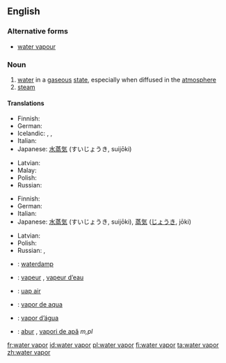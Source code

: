 ==English==

===Alternative forms===
* [[water vapour]]

===Noun===
{{wikipedia}}
{{en-noun|head=[[water]] [[vapor]]}}

# [[water]] in a [[gaseous]] [[state]], especially when diffused in the [[atmosphere]]
# [[steam]]

====Translations====
{{trans-top|water in a gaseous state}}
* Finnish: {{t+|fi|vesihöyry}}
* German: {{t+|de|Wasserdampf|m}}
* Icelandic: {{t-|is|loftraki|m}}, {{t-|is|vatnsgufa|f}}, {{t+|is|eimur|m}}
* Italian: {{t-|it|vapore acqueo|m}}
* Japanese: [[水蒸気]] (すいじょうき, suijōki)
{{trans-mid}}
* Latvian: {{t-|lv|ūdens tvaiks|m}}
* Malay: {{t-|ms|wap air}}
* Polish: {{t-|pl|para wodna|f}}
* Russian: {{t-|ru|водяной пар|m|tr=vod'anój par}}
{{trans-bottom}}

{{trans-top|steam}}
* Finnish: {{t+|fi|vesihöyry}}
* German: {{t+|de|Dampf|m}}
* Italian: {{t+|it|vapore|m}}
* Japanese: [[水蒸気]] (すいじょうき, suijōki), [[蒸気]] ([[じょうき]], jōki)
{{trans-mid}}
* Latvian: {{t-|lv|ūdens tvaiks|m}}
* Polish: {{t+|pl|para}}
* Russian: {{t-|ru|водяной пар|m|tr=vod'anój par}}, {{t+|ru|пар|m|tr=par}}
{{trans-bottom}}

{{checktrans-top}}
* {{ttbc|nl}}: [[waterdamp]] {{m}}
* {{ttbc|fr}}: [[vapeur]] {{f}}, [[vapeur d’eau]] {{f}}
* {{ttbc|id}}: [[uap air]]
{{trans-mid}}
* {{ttbc|ia}}: [[vapor de aqua]]
* {{ttbc|pt}}: [[vapor d’água]] {{m}}
* {{ttbc|ro}}: [[abur]] {{m}}, [[vapori de apă]] ''m,pl''
{{trans-bottom}}

[[fr:water vapor]]
[[id:water vapor]]
[[pl:water vapor]]
[[fi:water vapor]]
[[ta:water vapor]]
[[zh:water vapor]]